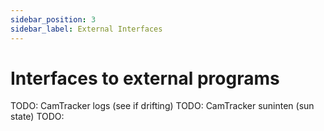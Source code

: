 ```yaml
---
sidebar_position: 3
sidebar_label: External Interfaces
---
```


# Interfaces to external programs

TODO: CamTracker logs (see if drifting)
TODO: CamTracker suninten (sun state)
TODO:
